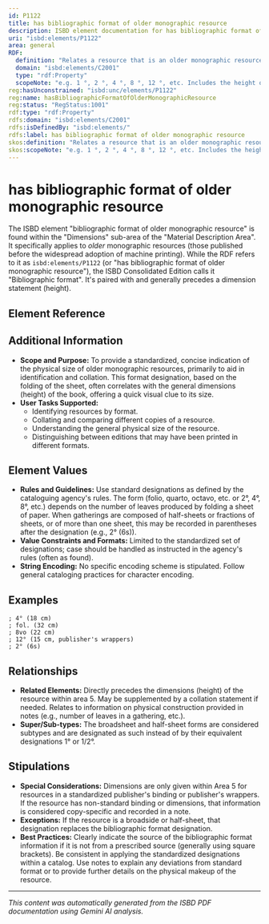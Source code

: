 ```yaml
---
id: P1122
title: has bibliographic format of older monographic resource
description: ISBD element documentation for has bibliographic format of older monographic resource
uri: "isbd:elements/P1122"
area: general
RDF:
  definition: "Relates a resource that is an older monographic resource to a standard designation as chosen by the cataloguing agency."
  domain: "isbd:elements/C2001"
  type: "rdf:Property"
  scopeNote: "e.g. 1 °, 2 °, 4 °, 8 °, 12 °, etc. Includes the height of the outer case, measured parallel to the spine, or of the resource when it is not bound, if it can be established that the resource is in a standardized publisher's binding or in publisher's wrappers. Includes the assumed format followed by a question mark when the format cannot be determined. Excludes dimensions if it cannot be established that the resource is in a standardized publisher's binding or in publisher's wrappers."
reg:hasUnconstrained: "isbd:unc/elements/P1122"
reg:name: hasBibliographicFormatOfOlderMonographicResource
reg:status: "RegStatus:1001"
rdf:type: "rdf:Property"
rdfs:domain: "isbd:elements/C2001"
rdfs:isDefinedBy: "isbd:elements/"
rdfs:label: has bibliographic format of older monographic resource
skos:definition: "Relates a resource that is an older monographic resource to a standard designation as chosen by the cataloguing agency."
skos:scopeNote: "e.g. 1 °, 2 °, 4 °, 8 °, 12 °, etc. Includes the height of the outer case, measured parallel to the spine, or of the resource when it is not bound, if it can be established that the resource is in a standardized publisher's binding or in publisher's wrappers. Includes the assumed format followed by a question mark when the format cannot be determined. Excludes dimensions if it cannot be established that the resource is in a standardized publisher's binding or in publisher's wrappers."
---
```

# has bibliographic format of older monographic resource

The ISBD element "bibliographic format of older monographic resource" is found within the "Dimensions" sub-area of the "Material Description Area". It specifically applies to *older* monographic resources (those published before the widespread adoption of machine printing).  While the RDF refers to it as `isbd:elements/P1122` (or "has bibliographic format of older monographic resource"), the ISBD Consolidated Edition calls it "Bibliographic format".  It's paired with and generally precedes a dimension statement (height).

## Element Reference


<ElementReference frontMatter={frontMatter} />

## Additional Information

- **Scope and Purpose:** To provide a standardized, concise indication of the physical size of older monographic resources, primarily to aid in identification and collation. This format designation, based on the folding of the sheet, often correlates with the general dimensions (height) of the book, offering a quick visual clue to its size.
- **User Tasks Supported:**
    - Identifying resources by format.
    - Collating and comparing different copies of a resource.
    - Understanding the general physical size of the resource.
    - Distinguishing between editions that may have been printed in different formats.


## Element Values

- **Rules and Guidelines:** Use standard designations as defined by the cataloguing agency's rules. The form (folio, quarto, octavo, etc. or 2°, 4°, 8°, etc.) depends on the number of leaves produced by folding a sheet of paper. When gatherings are composed of half-sheets or fractions of sheets, or of more than one sheet, this may be recorded in parentheses after the designation (e.g., 2° (6s)).
- **Value Constraints and Formats:** Limited to the standardized set of designations; case should be handled as instructed in the agency's rules (often as found).
- **String Encoding:**  No specific encoding scheme is stipulated. Follow general cataloging practices for character encoding.


## Examples

```
; 4° (18 cm)
; fol. (32 cm)
; 8vo (22 cm)
; 12° (15 cm, publisher's wrappers)
; 2° (6s)
```


## Relationships

- **Related Elements:**  Directly precedes the dimensions (height) of the resource within area 5. May be supplemented by a collation statement if needed. Relates to information on physical construction provided in notes (e.g., number of leaves in a gathering, etc.).
- **Super/Sub-types:**  The broadsheet and half-sheet forms are considered subtypes and are designated as such instead of by their equivalent designations 1° or 1/2°.


## Stipulations

- **Special Considerations:**  Dimensions are only given within Area 5 for resources in a standardized publisher's binding or publisher's wrappers.  If the resource has non-standard binding or dimensions, that information is considered copy-specific and recorded in a note.
- **Exceptions:** If the resource is a broadside or half-sheet, that designation replaces the bibliographic format designation.
- **Best Practices:**  Clearly indicate the source of the bibliographic format information if it is not from a prescribed source (generally using square brackets).  Be consistent in applying the standardized designations within a catalog. Use notes to explain any deviations from standard format or to provide further details on the physical makeup of the resource.


---

*This content was automatically generated from the ISBD PDF documentation using Gemini AI analysis.*
